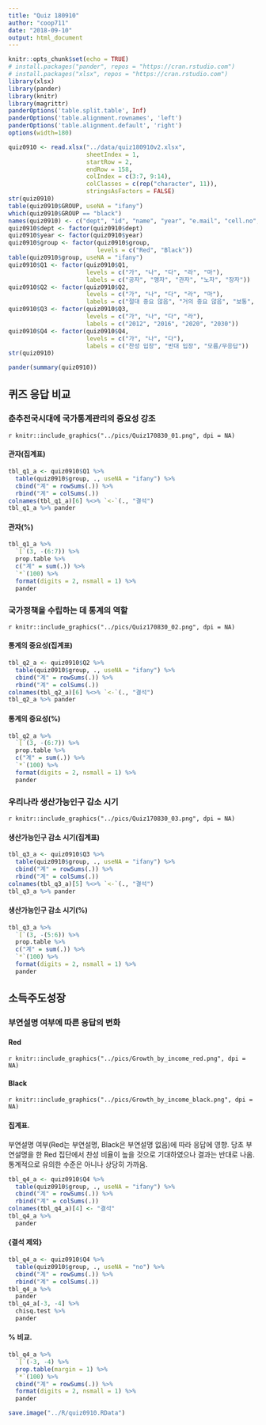 ```yaml
---
title: "Quiz 180910"
author: "coop711"
date: "2018-09-10"
output: html_document
---
```


```r
knitr::opts_chunk$set(echo = TRUE)
# install.packages("pander", repos = "https://cran.rstudio.com")
# install.packages("xlsx", repos = "https://cran.rstudio.com")
library(xlsx)
library(pander)
library(knitr)
library(magrittr)
panderOptions('table.split.table', Inf)
panderOptions('table.alignment.rownames', 'left')
panderOptions('table.alignment.default', 'right')
options(width=180)
```

```r
quiz0910 <- read.xlsx("../data/quiz180910v2.xlsx", 
                      sheetIndex = 1, 
                      startRow = 2, 
                      endRow = 158, 
                      colIndex = c(3:7, 9:14), 
                      colClasses = c(rep("character", 11)), 
                      stringsAsFactors = FALSE)
str(quiz0910)
table(quiz0910$GROUP, useNA = "ifany")
which(quiz0910$GROUP == "black")
names(quiz0910) <- c("dept", "id", "name", "year", "e.mail", "cell.no", "Q1", "Q2", "Q3", "Q4", "group")
quiz0910$dept <- factor(quiz0910$dept)
quiz0910$year <- factor(quiz0910$year)
quiz0910$group <- factor(quiz0910$group, 
                         levels = c("Red", "Black"))
table(quiz0910$group, useNA = "ifany")
quiz0910$Q1 <- factor(quiz0910$Q1, 
                      levels = c("가", "나", "다", "라", "마"), 
                      labels = c("공자", "맹자", "관자", "노자", "장자"))
quiz0910$Q2 <- factor(quiz0910$Q2, 
                      levels = c("가", "나", "다", "라", "마"),  
                      labels = c("절대 중요 않음", "거의 중요 않음", "보통", "상당히 중요", "절대 중요"))
quiz0910$Q3 <- factor(quiz0910$Q3, 
                      levels = c("가", "나", "다", "라"), 
                      labels = c("2012", "2016", "2020", "2030"))
quiz0910$Q4 <- factor(quiz0910$Q4, 
                      levels = c("가", "나", "다"), 
                      labels = c("찬성 입장", "반대 입장", "모름/무응답"))
str(quiz0910)
```

```r
pander(summary(quiz0910))
```

## 퀴즈 응답 비교

### 춘추전국시대에 국가통계관리의 중요성 강조

`r knitr::include_graphics("../pics/Quiz170830_01.png", dpi = NA)`

#### 관자(집계표)

```r
tbl_q1_a <- quiz0910$Q1 %>% 
  table(quiz0910$group, ., useNA = "ifany") %>%
  cbind("계" = rowSums(.)) %>%
  rbind("계" = colSums(.))
colnames(tbl_q1_a)[6] %<>% `<-`(., "결석")
tbl_q1_a %>% pander 
```

#### 관자(%)

```r
tbl_q1_a %>% 
  `[`(3, -(6:7)) %>%
  prop.table %>% 
  c("계" = sum(.)) %>%
  `*`(100) %>%
  format(digits = 2, nsmall = 1) %>%
  pander
```

### 국가정책을 수립하는 데 통계의 역할

`r knitr::include_graphics("../pics/Quiz170830_02.png", dpi = NA)`

#### 통계의 중요성(집계표)

```r
tbl_q2_a <- quiz0910$Q2 %>% 
  table(quiz0910$group, ., useNA = "ifany") %>%
  cbind("계" = rowSums(.)) %>%
  rbind("계" = colSums(.))
colnames(tbl_q2_a)[6] %<>% `<-`(., "결석")
tbl_q2_a %>% pander 
```

#### 통계의 중요성(%)

```r
tbl_q2_a %>% 
  `[`(3, -(6:7)) %>%
  prop.table %>% 
  c("계" = sum(.)) %>%
  `*`(100) %>%
  format(digits = 2, nsmall = 1) %>%
  pander
```

### 우리나라 생산가능인구 감소 시기

`r knitr::include_graphics("../pics/Quiz170830_03.png", dpi = NA)`

#### 생산가능인구 감소 시기(집계표)

```r
tbl_q3_a <- quiz0910$Q3 %>% 
  table(quiz0910$group, ., useNA = "ifany") %>%
  cbind("계" = rowSums(.)) %>%
  rbind("계" = colSums(.))
colnames(tbl_q3_a)[5] %<>% `<-`(., "결석")
tbl_q3_a %>% pander 
```

#### 생산가능인구 감소 시기(%)

```r
tbl_q3_a %>% 
  `[`(3, -(5:6)) %>%
  prop.table %>% 
  c("계" = sum(.)) %>%
  `*`(100) %>%
  format(digits = 2, nsmall = 1) %>%
  pander
```

## 소득주도성장

### 부연설명 여부에 따른 응답의 변화

#### Red

`r knitr::include_graphics("../pics/Growth_by_income_red.png", dpi = NA)`

#### Black

`r knitr::include_graphics("../pics/Growth_by_income_black.png", dpi = NA)`


#### 집계표. 
부연설명 여부(Red는 부연설명, Black은 부연설명 없음)에 따라 응답에 영향. 당초 부연설명을 한 Red 집단에서 찬성 비율이 높을 것으로 기대하였으나 결과는 반대로 나옴. 통계적으로 유의한 수준은 아니나 상당히 가까움.

```r
tbl_q4_a <- quiz0910$Q4 %>%
  table(quiz0910$group, ., useNA = "ifany") %>%
  cbind("계" = rowSums(.)) %>%
  rbind("계" = colSums(.))
colnames(tbl_q4_a)[4] <- "결석"
tbl_q4_a %>% 
  pander
```

#### {결석 제외}

```r
tbl_q4_a <- quiz0910$Q4 %>%
  table(quiz0910$group, ., useNA = "no") %>%
  cbind("계" = rowSums(.)) %>%
  rbind("계" = colSums(.))
tbl_q4_a %>% 
  pander
tbl_q4_a[-3, -4] %>% 
  chisq.test %>%
  pander
```

#### % 비교.  

```r
tbl_q4_a %>% 
  `[`(-3, -4) %>%
  prop.table(margin = 1) %>%
  `*`(100) %>%
  cbind("계" = rowSums(.)) %>%
  format(digits = 2, nsmall = 1) %>%
  pander
```

```r
save.image("../R/quiz0910.RData")
```